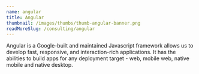 ```yaml
---
name: angular
title: Angular
thumbnail: /images/thumbs/thumb-angular-banner.png
readMoreSlug: /consulting/angular
---
```


Angular is a Google-built and maintained Javascript framework allows us to develop fast, responsive, and interaction-rich applications. It has the abilities to build apps for any deployment target - web, mobile web, native mobile and native desktop.

